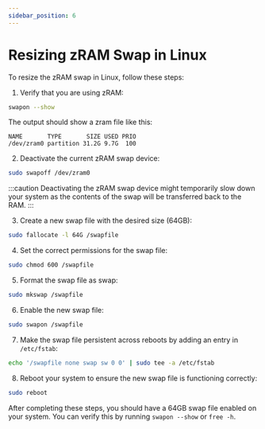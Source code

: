 ```yaml
---
sidebar_position: 6
---
```


# Resizing zRAM Swap in Linux

To resize the zRAM swap in Linux, follow these steps:

1. Verify that you are using zRAM:

```bash
swapon --show
```

The output should show a zram file like this:

```
NAME       TYPE       SIZE USED PRIO
/dev/zram0 partition 31.2G 9.7G  100
```

2. Deactivate the current zRAM swap device:

```bash
sudo swapoff /dev/zram0
```

:::caution
Deactivating the zRAM swap device might temporarily slow down your system as the contents of the swap will be transferred back to the RAM.
:::

3. Create a new swap file with the desired size (64GB):

```bash
sudo fallocate -l 64G /swapfile
```

4. Set the correct permissions for the swap file:

```bash
sudo chmod 600 /swapfile
```

5. Format the swap file as swap:

```bash
sudo mkswap /swapfile
```

6. Enable the new swap file:

```bash
sudo swapon /swapfile
```

7. Make the swap file persistent across reboots by adding an entry in `/etc/fstab`:

```bash
echo '/swapfile none swap sw 0 0' | sudo tee -a /etc/fstab
```

8. Reboot your system to ensure the new swap file is functioning correctly:

```bash
sudo reboot
```

After completing these steps, you should have a 64GB swap file enabled on your system. You can verify this by running `swapon --show` or `free -h`.